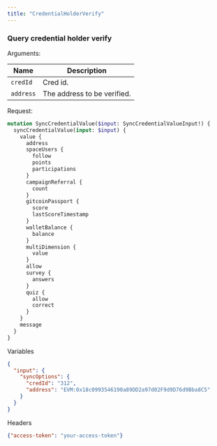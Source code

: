 ```yaml
---
title: "CredentialHolderVerify"
---
```


### Query credential holder verify

Arguments:

| Name     | Description       |
|----------|-------------------|
| `credId`     | Cred id.          |
| `address`  | The address to be verified.     |

Request:
```graphql
mutation SyncCredentialValue($input: SyncCredentialValueInput!) {
  syncCredentialValue(input: $input) {
    value {
      address
      spaceUsers {
        follow
        points
        participations
      }
      campaignReferral {
        count
      }
      gitcoinPassport {
        score
        lastScoreTimestamp
      }
      walletBalance {
        balance
      }
      multiDimension {
        value
      }
      allow
      survey {
        answers
      }
      quiz {
        allow
        correct
      }
    }
    message
  }
}
```

Variables

```json
{
  "input": {
    "syncOptions": {
      "credId": "312",
      "address": "EVM:0x18c0993546190a89DD2a97d02F9d9D76d9Bba8C5"
    }
  }
}
```

Headers

```json
{"access-token": "your-access-token"}
```
